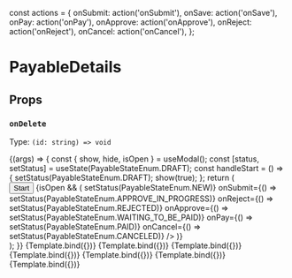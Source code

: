 
<Meta title="Payables/Payables — Details View" component={PayableDetails} />

const actions = {
  onSubmit: action('onSubmit'),
  onSave: action('onSave'),
  onPay: action('onPay'),
  onApprove: action('onApprove'),
  onReject: action('onReject'),
  onCancel: action('onCancel'),
};

# PayableDetails

## Props

### `onDelete`

Type: `(id: string) => void`

<Canvas>
  <Story
    name="Default"
    args={{
      id: 'draft',
      ...actions,
    }}
  >
    {(args) => {
      const { show, hide, isOpen } = useModal();
      const [status, setStatus] = useState(PayableStateEnum.DRAFT);
      const handleStart = () => {
        setStatus(PayableStateEnum.DRAFT);
        show(true);
      };
      return (
        <div>
          <Button onClick={handleStart}>Start</Button>
          {isOpen && (
            <PayableDetails
              {...args}
              id={status}
              onClose={hide}
              onSave={() => setStatus(PayableStateEnum.NEW)}
              onSubmit={() => setStatus(PayableStateEnum.APPROVE_IN_PROGRESS)}
              onReject={() => setStatus(PayableStateEnum.REJECTED)}
              onApprove={() => setStatus(PayableStateEnum.WAITING_TO_BE_PAID)}
              onPay={() => setStatus(PayableStateEnum.PAID)}
              onCancel={() => setStatus(PayableStateEnum.CANCELED)}
            />
          )}
        </div>
      );
    }}
  </Story>
  <Story
    name="Draft"
    args={{
      id: 'draft',
      ...actions,
    }}
  >
    {Template.bind({})}
  </Story>
  <Story
    name="New"
    args={{
      id: 'new',
      ...actions,
    }}
  >
    {Template.bind({})}
  </Story>
  <Story
    name="Approval in progress"
    args={{
      id: 'approve_in_progress',
      ...actions,
    }}
  >
    {Template.bind({})}
  </Story>
  <Story
    name="Waiting to be paid"
    args={{
      id: 'waiting_to_be_paid',
      ...actions,
    }}
  >
    {Template.bind({})}
  </Story>
  <Story
    name="Paid"
    args={{
      id: 'paid',
      ...actions,
    }}
  >
    {Template.bind({})}
  </Story>
  <Story
    name="Canceled"
    args={{
      id: 'canceled',
      ...actions,
    }}
  >
    {Template.bind({})}
  </Story>
  <Story
    name="Rejected"
    args={{
      id: 'rejected',
      ...actions,
    }}
  >
    {Template.bind({})}
  </Story>
</Canvas>

